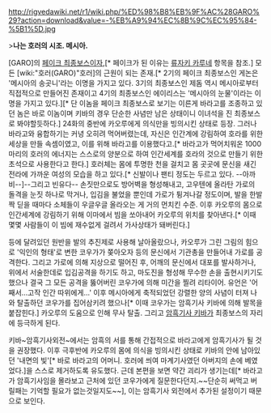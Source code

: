 http://rigvedawiki.net/r1/wiki.php/%ED%98%B8%EB%9F%AC%28GARO%29?action=download&value=-%EB%A9%94%EC%8B%9C%EC%95%84-%5B1%5D.jpg

>'''나는 호러의 시조. 메시아.'''

[GARO]의 [[페이크 최종보스]]이자,[* 페이크가 된 이유는 [[류자키 카루네]] 항목을 참조.] 모든 [wiki:"호러(GARO)"호러]의 근원이 되는 존재.[* 2기의 페이크 최종보스인 게논은 '메시아의 송곳니'라는 이명을 가지고 있다. 3기의 최종보스인 제돔 역시 메시아로부터 직접적으로 만들어진 존재이고 4기의 최종보스인 에이리스는 '메시아의 눈물'이라는 이명을 가지고 있다.][* 단 이놈을 페이크 최종보스로 보기는 이른게 바라고를 조종하고 있던 놈은 바로 이놈이며 키바의 경우 단순한 사념만 남은 상태이니 이녀석을 진 최종보스로 봐야할듯하다.] 24화의 중반에 카오루에게 의식만을 빙의시킨 상태로 등장. 그러나 바라고와 융합하기는 커녕 오히려 먹어버렸는데, 자신은 인간계에 강림하여 호라를 위한 세상을 만들 속셈이였고, 이를 위해 바라고를 이용했다고.[* 바라고가 먹어치워온 1000마리의 호러의 에너지는 스스로의 양분으로 하여 인간세계를 호라의 것으로 만들기 위한 초석으로 사용한다고 한다.] 호러체는 몸에 투명한 천을 걸치고 몸 곳곳에 문신을 새긴 전라에 가까운 여성의 모습을 하고 있다.[* 신발이나 팬티 정도는 두르고 있다. --아까비--]--그리고 빈유다-- 손짓만으로도 방어벽을 형성해내고, 고우텐에 올라탄 가로의 돌격을 눈짓 하나로 막거나, 입김을 불었을 뿐인데 가로가 튕겨나갈 정도이며, 발을 한발짝 딛을 때마다 소체들이 우글우글 올라오는 게 거의 먼치킨 수준. 이후 카오루의 몸으로 인간세계에 강림하기 위해 이마에서 빔을 쏘아내어 카오루의 위치를 찾아낸다.[* 이때 몇몇 사람들이 이 빔에 재수없게 걸려서 가사상태가 돼버린다.] 

등에 달려있던 원반을 발의 추진제로 사용해 날아올랐으나, 카오루가 그린 그림의 힘으로 '익인의 형태'로 변한 코우가가 쫒아오자 등의 문신에서 기관총을 만들어내 가로를 공격한다. 그리고 가로에 의해 지상으로 떨어진 후, 어깨의 문신에서 대포를 발사하거나, 위에서 서술한데로 입김공격을 하기도 하고, 마도진을 형성해 무수한 손을 출현시키기도 했으나 결국 그 모든 공격을 뚫어버린 코우가에 의해 미간을 찔려 리타이어. 유언은 '어째서...고작 인간 따위에게...' 이후 메시아에게 축적되었던 강렬한 양의 사념이 터져 나와 탈출하던 코우가를 집어삼키려 했으나[* 이때 코우가는 암흑기사 키바에 의해 발목을 붙잡힌다.] 카오루의 도움으로 인해 무사 탈출. 그리고 [[암흑기사 키바]]가 최종보스의 자리에 등극하게 된다.

키바~암흑기사외전~에서는 암흑의 서를 통해 간접적으로 바라고에게 암흑기사가 될 것을 권장했다. 이후 극후반에 카오루의 몸에 의식을 빙의시킨 상태로 키바의 안에 남아있던 '내면의 빛'[* 바로 바라고의 어머니. 호러에 씌여 마계기사였던 아버지의 손에 베였었다.]을 스스로 제거하도록 유도했다. 근데 본편을 보면 약간 괴리가 생기는데[* 바라고가 암흑기사임을 몰라보고 근처에 있던 코우가에게 질문한다던지.~~단순히 써먹고 버릴패는 기억할 필요가 없는것일지도~~], 이는 암흑기사 외전에서 추가된 설정이기 때문으로 보인다.

